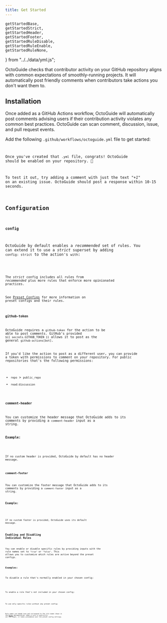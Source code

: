 ```yaml
---
title: Get Started
---
```



	getStartedBase,
	getStartedStrict,
	getStartedHeader,
	getStartedFooter,
	getStartedRuleDisable,
	getStartedRuleEnable,
	getStartedRuleNone,
} from "../../data/yml.js";

OctoGuide checks that contributor activity on your GitHub repository aligns with common expectations of smoothly-running projects.
It will automatically post friendly comments when contributors take actions you don't want them to.

## Installation

Once added as a GitHub Actions workflow, OctoGuide will automatically post comments advising users if their contribution activity violates any common best practices.
OctoGuide can scan comment, discussion, issue, and pull request events.

Add the following `.github/workflows/octoguide.yml` file to get started:

<Code
	code={getStartedBase}
	lang="yml"
	title=".github/workflows/octoguide.yml"
/>

Once you've created that `.yml` file, congrats!
OctoGuide should be enabled on your repository.
👏

To test it out, try adding a comment with just the text _"+1"_ on an existing issue.
OctoGuide should post a response within 10-15 seconds.

## Configuration

### `config`

OctoGuide by default enables a _recommended_ set of rules.
You can extend it to use a _strict_ superset by adding `config: strict` to the action's `with`:

<Code
	code={getStartedStrict}
	meta="lang=yml"
	lang="diff"
	title=".github/workflows/octoguide.yml"
/>

The _strict_ config includes all rules from _recommended_ plus more rules that enforce more opinionated practices.

See [Preset Configs](./configs) for more information on preset configs and their rules.

### `github-token`

OctoGuide requires a `github-token` for the action to be able to post comments.
GitHub's provided `${{ secrets.GITHUB_TOKEN }}` allows it to post as the general `github-actions[bot]`.

If you'd like the action to post as a different user, you can provide a token with permissions to comment on your repository.
For public repositories that's the following permissions:

- `repo` > `public_repo`
- `read:discussion`

### `comment-header`

You can customize the header message that OctoGuide adds to its comments by providing a `comment-header` input as a string.

**Example:**

<Code
	code={getStartedHeader}
	meta="lang=yml"
	lang="diff"
	title=".github/workflows/octoguide.yml"
/>

If no custom header is provided, OctoGuide by default has no header message.

### `comment-footer`

You can customize the footer message that OctoGuide adds to its comments by providing a `comment-footer` input as a string.

**Example:**

<Code
	code={getStartedFooter}
	meta="lang=yml"
	lang="diff"
	title=".github/workflows/octoguide.yml"
/>

If no custom footer is provided, OctoGuide uses its default message.

### Enabling and Disabling Individual Rules

You can enable or disable specific rules by providing inputs with the rule names set to `"true"` or `"false"`.
This allows you to customize which rules are active beyond the preset configs.

**Examples:**

To disable a rule that's normally enabled in your chosen config:

<Code
	code={getStartedRuleDisable}
	meta="lang=yml"
	lang="diff"
	title=".github/workflows/octoguide.yml"
/>

To enable a rule that's not included in your chosen config:

<Code
	code={getStartedRuleEnable}
	meta="lang=yml"
	lang="diff"
	title=".github/workflows/octoguide.yml"
/>

To use only specific rules without any preset config:

<Code
	code={getStartedRuleNone}
	meta="lang=yml"
	lang="diff"
	title=".github/workflows/octoguide.yml"
/>

Rule names use kebab-case and correspond to the rule names shown in the [Rules](./rules) documentation.
When a rule is explicitly set via input, it takes precedence over the preset config settings.
